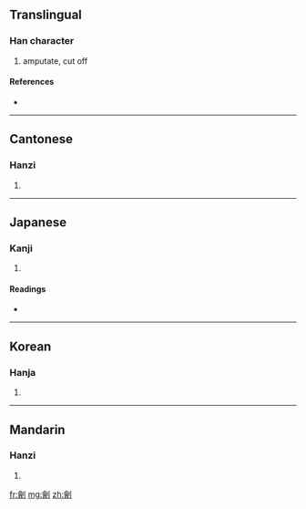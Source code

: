 {{also|刽}}
==Translingual==

===Han character===
{{Han char|rn=18|rad=刀|as=13|sn=15|four=8260<sub>0</sub>|canj=人日中弓 (OALN)}}

# amputate, cut off

====References====
* {{Han ref|kx=0144.420|dkj=02225|dj=0326.010|hdz=10359.010|uh=528A|ud=21130|bh=BC44|bd=48196}}

----

==Cantonese==

===Hanzi===
{{yue-hanzi|jyut=|y=kui2|sim=刽}}

# {{defn|Cantonese|sort=刀13}}

----

==Japanese==

===Kanji===
{{ja-kanji|grade=|rs=刀13}}

# {{defn|Japanese|sort=刀13}}

====Readings====
* {{ja-readings|on=[[かい]] (kai), [[け]] (ke), [[かつ]] (katsu)|kun=[[たつ]] (tatsu)}}

----

==Korean==

===Hanja===
{{ko-hanja|hangeul=[[회]], [[괴]]|rv=hoe, goe|mr=hoe, koe}}

# {{defn|Korean|sort=刀13}}

----

==Mandarin==

===Hanzi===
{{cmn-hanzi|sim=刽|pin=[[guì]] ([[gui4]])|wg=kuei<sup>4</sup>}}

# {{defn|Mandarin|sort=刀13}}

[[fr:劊]]
[[mg:劊]]
[[zh:劊]]